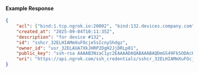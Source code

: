 #### Example Response

```json
{
	"acl": ["bind:1.tcp.ngrok.io:20002", "bind:132.devices.company.com"],
	"created_at": "2025-09-04T10:11:35Z",
	"description": "for device #132",
	"id": "sshcr_32ELHIAMmXuFOcje5sIcnyShdgz",
	"owner_id": "usr_32ELAUA7XkJHRP2DgH2JjDRLp81",
	"public_key": "ssh-rsa AAAAB3NzaC1yc2EAAAADAQABAAABAQDmGS49FkSODAcKhn3+/47DW2zEn19BZvzRQ8RZjL3v6hCIX2qXfsFK35EGxNI0wV23H4xXC2gVRPHKU71YnCb50tad3yMBTM6+2yfGsEDasEH/anmBLclChKvuGiT547RskZlpbAbdq3GvbzmY+R/2EBRMOiObpc8XmSzKAd05j28kqN0+rZO65SWId0MXdvJdSCSAnuRqBNd/aXKlu8hBPDcgwbT2lMkuR+ApoBS2FLRBOiQyt2Ol0T7Uuf7lTLlazpGB3uTw5zFYUNXkuuI6cAP8QYuY1Bne/hNrG8t3Aw9a1yc2C4Fz1hJ/4OMRxTQ8SUQf+Rmxs8DryMlMFJ8r device132@example.com",
	"uri": "https://api.ngrok.com/ssh_credentials/sshcr_32ELHIAMmXuFOcje5sIcnyShdgz"
}
```
